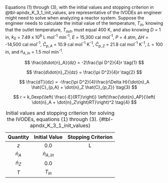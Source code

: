 
Equations (1) through (3), with the initial values and stopping criterion in @tbl-apndx_K_3_1_init_values, are representative of the IVODEs an engineer might need to solve when analyzing a reactor system. Suppose the engineer needs to calculate the initial value of the temperature, $T_{in}$, knowing that the outlet temperature, $T_{out}$, must equal 400 K, and also knowing $D$ = 1 in, $k_0$ = 7.49 x 10^9^ L mol^-1^ min^-1^, $E$ = 15,300 cal mol^-1^, $P$ = 4 atm, $\Delta H$ = -14,500 cal mol^-1^, $\hat{C}_{p,A}$ = 10.9 cal mol^-1^ K^-1^, $\hat{C}_{p,Z}$ = 21.8 cal mol^-1^ K^-1^, $L$ = 100 in, and $\dot{n}_{A,in}$ = 1.5 mol min^-1^.

$$
\frac{d\dot{n}_A}{dz} = -2\frac{\pi D^2}{4}r \tag{1}
$$

$$
\frac{d\dot{n}_Z}{dz} = \frac{\pi D^2}{4}r \tag{2}
$$

$$
\frac{dT}{dz} = -\frac{\pi D^2}{4}\frac{r\Delta H}{\dot{n}_A \hat{C}_{p,A} + \dot{n}_Z \hat{C}_{p,Z}} \tag{3}
$$

$$
r = k_0exp{\left( \frac{-E}{RT}\right)} \left(\frac{\dot{n}_AP}{\left( \dot{n}_A + \dot{n}_Z\right)RT}\right)^2 \tag{4}
$$

| Quantity | Initial Value | Stopping Criterion |
|:---:|:---:|:---:|
| $z$ | 0.0 | L |
| $\dot{n}_A$ | $\dot{n}_{A,in}$ | |
| $\dot{n}_Z$ | 0.0 | |
| $T$ | $T_{in}$ | |

: Initial values and stopping criterion for solving the IVODEs, equations (1) through (3). {#tbl-apndx_K_3_1_init_values}